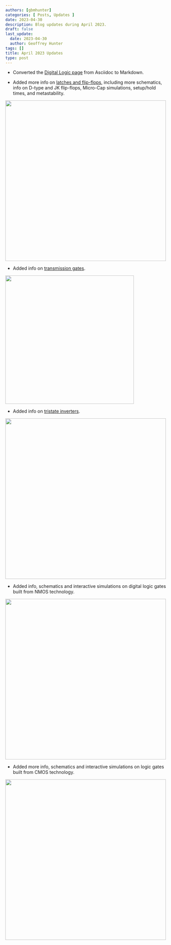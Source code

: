 ```yaml
---
authors: [gbmhunter]
categories: [ Posts, Updates ]
date: 2023-04-30
description: Blog updates during April 2023.
draft: false
last_update:
  date: 2023-04-30
  author: Geoffrey Hunter
tags: []
title: April 2023 Updates
type: post
---
```



* Converted the [Digital Logic page](/electronics/circuit-design/digital-logic/) from Asciidoc to Markdown.

* Added more info on [latches and flip-flops](/electronics/circuit-design/digital-logic/latches-and-flip-flops/), including more schematics, info on D-type and JK flip-flops, Micro-Cap simulations, setup/hold times, and metastability.


<Image src={latch_flipflop_screenshot} width="500px"></Image>

* Added info on [transmission gates](/electronics/components/analogue-switches-transmission-gates/#transmission-gates).


<Image src={transmission_gates_screenshot} width="400px"></Image>

* Added info on [tristate inverters](/electronics/circuit-design/digital-logic/gates/#tristate-cmos-inverter).


<Image src={tristate_inverter_screenshot} width="500px"></Image>

* Added info, schematics and interactive simulations on digital logic gates built from NMOS technology.


<Image src={nmos_screenshot} width="500px"></Image>

* Added more info, schematics and interactive simulations on logic gates built from CMOS technology.


<Image src={cmos_screenshot} width="500px"></Image>
